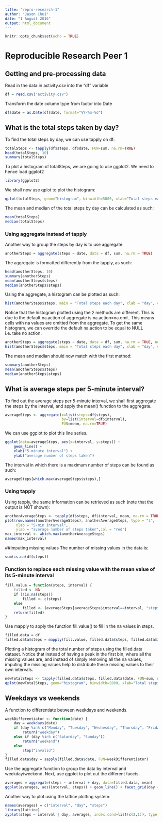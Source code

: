 ```yaml
---
title: "repro-research-1"
author: "Jason Chui"
date: "1 August 2016"
output: html_document
---
```


```r
knitr::opts_chunk$set(echo = TRUE)
```

# Reproducible Research Peer 1
## Getting and pre-processing data
Read in the data in activity.csv into the "df" variable
```r
df = read.csv("activity.csv")
```

Transform the date column type from factor into Date
```r
df$date = as.Date(df$date, format="%Y-%m-%d")
```

## What is the total steps taken by day?
To find the total steps by day, we can use tapply on df:
```r
totalSteps <- tapply(df$steps, df$date, FUN=sum, na.rm=TRUE)
head(totalSteps, 10)
summary(totalSteps)
```

To plot a histogram of totalSteps, we are going to use ggplot2. We need to hence load ggplot2
```r
library(ggplot2)
```

We shall now use qplot to plot the histogram:
```r
qplot(totalSteps, geom="histogram", binwidth=5000, xlab="Total steps each day", ylab="Frequency", fill=I("red"), color=I("black"))
```

The mean and median of the total steps by day can be calculated as such:
```r
mean(totalSteps)
median(totalSteps)
```

### Using aggregate instead of tapply
Another way to group the steps by day is to use aggregate:
```r
anotherSteps = aggregate(steps ~ date, data = df, sum, na.rm = TRUE)
```
The aggregate is formatted differently from the tapply, as such:
```r
head(anotherSteps, 10)
summary(anotherSteps)
mean(anotherSteps$steps)
median(anotherSteps$steps)
```

Using the aggregate, a histogram can be plotted as such:
```r
hist(anotherSteps$steps, main = "Total steps each day", xlab = "day", col = "red")
```

Notice that the histogram plotted using the 2 methods are different. This is due to the default na.action of aggregate is na.action=na.omit. This means cells with na values are omitted from the aggregate. To get the same histogram, we can override the default na.action to be equal to NULL i.e. take no action.
```r
anotherSteps = aggregate(steps ~ date, data = df, sum, na.rm = TRUE, na.action=NULL)
hist(anotherSteps$steps, main = "Total steps each day", xlab = "day", col = "red")
```

The mean and median should now match with the first method:
```r
summary(anotherSteps)
mean(anotherSteps$steps)
median(anotherSteps$steps)
```

## What is average steps per 5-minute interval?
To find out the average steps per 5-minute interval, we shall first aggregate the steps by the interval, and apply the mean() function to the aggregate.
```r
averageSteps <- aggregate(x=list(steps=df$steps),
                          by=list(interval=df$interval),
                          FUN=mean, na.rm=TRUE)
```

We can use ggplot to plot this line series.
```r
ggplot(data=averageSteps, aes(x=interval, y=steps)) +
    geom_line() +
    xlab("5-minute interval") +
    ylab("average number of steps taken")
```

The interval in which there is a maximum number of steps can be found as such:
```r
averageSteps[which.max(averageSteps$steps),]
```

### Using tapply
Using tapply, the same information can be retrieved as such (note that the output is NOT shown):
```r
anotherAverageSteps <- tapply(df$steps, df$interval, mean, na.rm = TRUE)
plot(row.names(anotherAverageSteps), anotherAverageSteps, type = "l", 
     xlab = "5-min interval", 
     ylab = "average number of steps taken",col = "red")
max_interval <- which.max(anotherAverageSteps)
names(max_interval)
```

##Imputing missing values
The number of missing values in the data is:
```r
sum(is.na(df$steps))
```

### Function to replace each missing value with the mean value of its 5-minute interval
```r
fill.value = function(steps, interval) {
    filled <- NA
    if (!is.na(steps))
        filled <- c(steps)
    else
        filled <- (averageSteps[averageSteps$interval==interval, "steps"])
    return(filled)
}
```

Use mapply to apply the function fill.value() to fill in the na values in steps.
```r
filled.data = df
filled.data$steps = mapply(fill.value, filled.data$steps, filled.data$interval)
```

Plotting a histogram of the total number of steps using the filled.data dataset. Notice that instead of having a peak in the first bin, where all the missing values are, and instead of simply removing all the na values, imputing the missing values help to distribute these missing values to their own intervals.
```r
newTotalSteps <- tapply(filled.data$steps, filled.data$date, FUN=sum, na.rm=TRUE)
qplot(newTotalSteps, geom="histogram", binwidth=5000, xlab="Total steps each day", ylab="Frequency", fill=I("red"), color=I("black"))
```

## Weekdays vs weekends
A function to differentiate between weekdays and weekends.
```r
weekDifferentiator <- function(date) {
    day = weekdays(date)
    if (day %in% c("Monday", "Tuesday", "Wednesday", "Thursday", "Friday"))
        return("weekday")
    else if (day %in% c("Saturday", "Sunday"))
        return("weekend")
    else
        stop("invalid")
}
filled.data$day = sapply(filled.data$date, FUN=weekDifferentiator)
```

Use the aggregate function to group the data by interval and weekday/weekend. Next, use ggplot to plot out the different facets.
```r
averages = aggregate(steps ~ interval + day, data=filled.data, mean)
ggplot(averages, aes(interval, steps)) + geom_line() + facet_grid(day ~ .) + xlab("5-minute interval") + ylab("Number of steps")
```

Another way to plot using the lattice plotting system:
```r
names(averages) = c("interval", "day", "steps")
library(lattice)
xyplot(steps ~ interval | day, averages, index.cond=list(c(2,1)), type = "l", layout = c(1, 2), xlab = "Interval", ylab = "Number of steps")
```